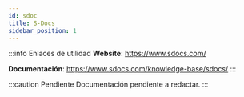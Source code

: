 ```yaml
---
id: sdoc
title: S-Docs
sidebar_position: 1
---
```


:::info Enlaces de utilidad
**Website**: https://www.sdocs.com/

**Documentación**: https://www.sdocs.com/knowledge-base/sdocs/
:::


:::caution Pendiente
Documentación pendiente a redactar.
:::